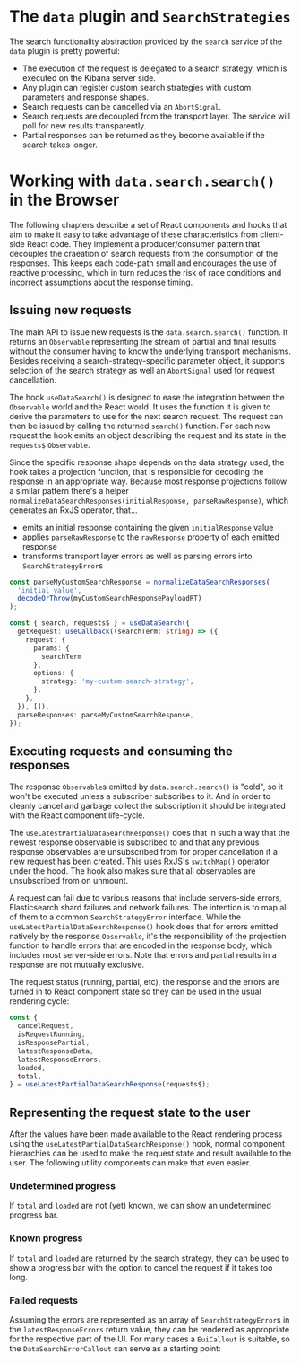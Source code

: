 
<Meta title="infra/dataSearch/Overview" />

# The `data` plugin and `SearchStrategies`

The search functionality abstraction provided by the `search` service of the
`data` plugin is pretty powerful:

- The execution of the request is delegated to a search strategy, which is
    executed on the Kibana server side.
- Any plugin can register custom search strategies with custom parameters and
    response shapes.
- Search requests can be cancelled via an `AbortSignal`.
- Search requests are decoupled from the transport layer. The service will poll
    for new results transparently.
- Partial responses can be returned as they become available if the search
    takes longer.

# Working with `data.search.search()` in the Browser

The following chapters describe a set of React components and hooks that aim to
make it easy to take advantage of these characteristics from client-side React
code. They implement a producer/consumer pattern that decouples the craeation
of search requests from the consumption of the responses. This keeps each
code-path small and encourages the use of reactive processing, which in turn
reduces the risk of race conditions and incorrect assumptions about the
response timing.

## Issuing new requests

The main API to issue new requests is the `data.search.search()` function. It
returns an `Observable` representing the stream of partial and final results
without the consumer having to know the underlying transport mechanisms.
Besides receiving a search-strategy-specific parameter object, it supports
selection of the search strategy as well an `AbortSignal` used for request
cancellation.

The hook `useDataSearch()` is designed to ease the integration between the
`Observable` world and the React world. It uses the function it is given to
derive the parameters to use for the next search request. The request can then
be issued by calling the returned `search()` function. For each new request the
hook emits an object describing the request and its state in the `requests$`
`Observable`.

Since the specific response shape depends on the data strategy used, the hook
takes a projection function, that is responsible for decoding the response in
an appropriate way. Because most response projections follow a similar pattern
there's a helper `normalizeDataSearchResponses(initialResponse,
parseRawResponse)`, which generates an RxJS operator, that...

- emits an initial response containing the given `initialResponse` value
- applies `parseRawResponse` to the `rawResponse` property of each emitted response
- transforms transport layer errors as well as parsing errors into
  `SearchStrategyError`s

```typescript
const parseMyCustomSearchResponse = normalizeDataSearchResponses(
  'initial value',
  decodeOrThrow(myCustomSearchResponsePayloadRT)
);

const { search, requests$ } = useDataSearch({
  getRequest: useCallback((searchTerm: string) => ({
    request: {
      params: {
        searchTerm
      },
      options: {
        strategy: 'my-custom-search-strategy',
      },
    },
  }), []),
  parseResponses: parseMyCustomSearchResponse,
});
```

## Executing requests and consuming the responses

The response `Observable`s emitted by `data.search.search()` is "cold", so it
won't be executed unless a subscriber subscribes to it. And in order to cleanly
cancel and garbage collect the subscription it should be integrated with the
React component life-cycle.

The `useLatestPartialDataSearchResponse()` does that in such a way that the
newest response observable is subscribed to and that any previous response
observables are unsubscribed from for proper cancellation if a new request has
been created. This uses RxJS's `switchMap()` operator under the hood. The hook
also makes sure that all observables are unsubscribed from on unmount.

A request can fail due to various reasons that include servers-side errors,
Elasticsearch shard failures and network failures. The intention is to map all
of them to a common `SearchStrategyError` interface. While the
`useLatestPartialDataSearchResponse()` hook does that for errors emitted
natively by the response `Observable`, it's the responsibility of the
projection function to handle errors that are encoded in the response body,
which includes most server-side errors. Note that errors and partial results in
a response are not mutually exclusive.

The request status (running, partial, etc), the response
and the errors are turned in to React component state so they can be used in
the usual rendering cycle:

```typescript
const {
  cancelRequest,
  isRequestRunning,
  isResponsePartial,
  latestResponseData,
  latestResponseErrors,
  loaded,
  total,
} = useLatestPartialDataSearchResponse(requests$);
```

## Representing the request state to the user

After the values have been made available to the React rendering process using
the `useLatestPartialDataSearchResponse()` hook, normal component hierarchies
can be used to make the request state and result available to the user. The
following utility components can make that even easier.

### Undetermined progress

If `total` and `loaded` are not (yet) known, we can show an undetermined
progress bar.

<Canvas>
  <Story id="infra-datasearch-datasearchprogress--undetermined-progress" />
</Canvas>

### Known progress

If `total` and `loaded` are returned by the search strategy, they can be used
to show a progress bar with the option to cancel the request if it takes too
long.

<Canvas>
  <Story id="infra-datasearch-datasearchprogress--cancelable-determined-progress" />
</Canvas>

### Failed requests

Assuming the errors are represented as an array of `SearchStrategyError`s in
the `latestResponseErrors` return value, they can be rendered as appropriate
for the respective part of the UI. For many cases a `EuiCallout` is suitable,
so the `DataSearchErrorCallout` can serve as a starting point:

<Canvas>
  <Story id="infra-datasearch-datasearcherrorcallout--error-callout-with-retry" />
</Canvas>

